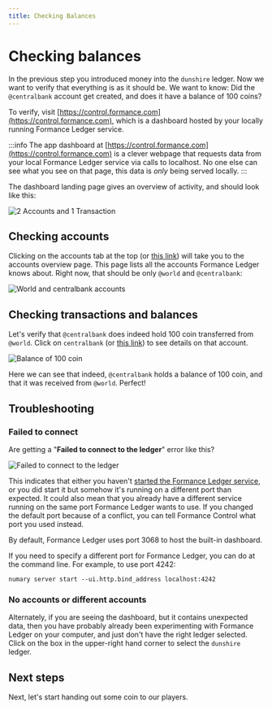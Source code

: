 ```yaml
---
title: Checking Balances
---
```


# Checking balances

In the previous step you introduced money into the `dunshire` ledger. Now we want to verify that everything is as it should be. We want to know: Did the `@centralbank` account get created, and does it have a balance of 100 coins?

To verify, visit [https://control.formance.com](https://control.formance.com), which is a dashboard hosted by your locally running Formance Ledger service.

:::info
The app dashboard at [https://control.formance.com](https://control.formance.com) is a clever webpage that requests data from your local Formance Ledger service via calls to localhost. No one else can see what you see on that page, this data is _only_ being served locally.
:::

The dashboard landing page gives an overview of activity, and should look like this:

![2 Accounts and 1 Transaction](dashboard.png)

## Checking accounts

Clicking on the accounts tab at the top (or [this link](https://control.formance.com/accounts)) will take you to the accounts overview page. This page lists all the accounts Formance Ledger knows about. Right now, that should be only `@world` and `@centralbank`:

![World and centralbank accounts](accounts.png)

## Checking transactions and balances

Let's verify that `@centralbank` does indeed hold 100 coin transferred from `@world`. Click on `centralbank` (or [this link](https://control.formance.com/accounts/centralbank)) to see details on that account.

![Balance of 100 coin](centralbank.png)

Here we can see that indeed, `@centralbank` holds a balance of 100 coin, and that it was received from `@world`. Perfect!

## Troubleshooting

### Failed to connect

Are getting a "**Failed to connect to the ledger**" error like this?

![Failed to connect to the ledger](dashboard404.png)

This indicates that either you haven't [started the Formance Ledger service](start-the-server), or you did start it but somehow it's running on a different port than expected. It could also mean that you already have a different service running on the same port Formance Ledger wants to use. If you changed the default port because of a conflict, you can tell Formance Control what port you used instead.

By default, Formance Ledger uses port 3068 to host the built-in dashboard.

If you need to specify a different port for Formance Ledger, you can do at the command line. For example, to use port 4242:

```shell
numary server start --ui.http.bind_address localhost:4242
```

### No accounts or different accounts

Alternately, if you are seeing the dashboard, but it contains unexpected data, then you have probably already been experimenting with Formance Ledger on your computer, and just don't have the right ledger selected. Click on the box in the upper-right hand corner to select the `dunshire` ledger.

## Next steps

Next, let's start handing out some coin to our players.